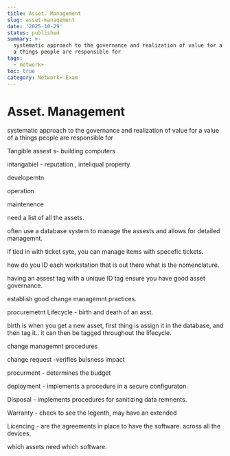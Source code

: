 ```yaml
---
title: Asset. Management
slug: asset-management
date: '2025-10-29'
status: published
summary: >-
  systematic approach to the governance and realization of value for a value of
  a things people are responsible for
tags:
  - network+
toc: true
category: Network+ Exam
---
```


# Asset. Management

systematic approach to the governance and realization of value for a value of a things people are responsible for 

Tangible assest s- building computers 

intangabiel - reputation , inteliqual property 

developemtn 

operation 

maintenence 

need a list of all the assets. 

often use a database system to manage the assests and allows for detailed managemnt. 

if tied in with ticket syte, you can manage items with specefic tickets. 

how do you ID each workstation that is out there what is the nomenclature. 

having an assest tag with a unique ID tag ensure you have good asset governance. 

establish good change managemnt practices. 

procuremetnt Lifecycle - birth and death of an asst. 

birth is when you get a new asset, first thing is assign it in the database, and then tag it.. it can then be tagged throughout the lifecycle. 

change managemnt procedures 

change request -verifies buisness impact 

procurment - determines the budget 

deployment - implements a procedure in a secure configuraton. 

Disposal - implements procedures for sanitizing data remnents. 

Warranty - check to see the legenth, may have an extended 

Licencing - are the agreements in place to have the software. across all the devices. 

which assets need which software.

